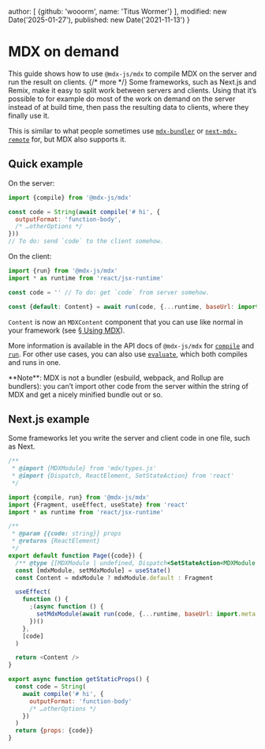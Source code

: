 
  author: [
    {github: 'wooorm', name: 'Titus Wormer'}
  ],
  modified: new Date('2025-01-27'),
  published: new Date('2021-11-13')
}

# MDX on demand

This guide shows how to use `@mdx-js/mdx` to compile MDX on the server and run
the result on clients. {/* more */}
Some frameworks, such as Next.js and Remix, make it easy to split work between
servers and clients.
Using that it’s possible to for example do most of the work on demand on the
server instead of at build time, then pass the resulting data to clients, where
they finally use it.

This is similar to what people sometimes use [`mdx-bundler`][mdx-bundler] or
[`next-mdx-remote`][next-mdx-remote] for, but MDX also supports it.

## Quick example

On the server:

```js twoslash path="server.js"
import {compile} from '@mdx-js/mdx'

const code = String(await compile('# hi', {
  outputFormat: 'function-body',
  /* …otherOptions */
}))
// To do: send `code` to the client somehow.
```

On the client:

```js twoslash path="client.js"
import {run} from '@mdx-js/mdx'
import * as runtime from 'react/jsx-runtime'

const code = '' // To do: get `code` from server somehow.

const {default: Content} = await run(code, {...runtime, baseUrl: import.meta.url})
```

`Content` is now an `MDXContent` component that you can use like normal in your
framework (see [§ Using MDX][use]).

More information is available in the API docs of `@mdx-js/mdx` for
[`compile`][compile] and [`run`][run].
For other use cases, you can also use [`evaluate`][eval], which both compiles
and runs in one.

<Note type="info">
  **Note**: MDX is not a bundler (esbuild, webpack, and Rollup are bundlers):
  you can’t import other code from the server within the string of MDX and get a
  nicely minified bundle out or so.
</Note>

## Next.js example

Some frameworks let you write the server and client code in one file, such as
Next.

```js twoslash path="pages/hello.js"
/**
 * @import {MDXModule} from 'mdx/types.js'
 * @import {Dispatch, ReactElement, SetStateAction} from 'react'
 */

import {compile, run} from '@mdx-js/mdx'
import {Fragment, useEffect, useState} from 'react'
import * as runtime from 'react/jsx-runtime'

/**
 * @param {{code: string}} props
 * @returns {ReactElement}
 */
export default function Page({code}) {
  /** @type {[MDXModule | undefined, Dispatch<SetStateAction<MDXModule | undefined>>]} */
  const [mdxModule, setMdxModule] = useState()
  const Content = mdxModule ? mdxModule.default : Fragment

  useEffect(
    function () {
      ;(async function () {
        setMdxModule(await run(code, {...runtime, baseUrl: import.meta.url}))
      })()
    },
    [code]
  )

  return <Content />
}

export async function getStaticProps() {
  const code = String(
    await compile('# hi', {
      outputFormat: 'function-body'
      /* …otherOptions */
    })
  )
  return {props: {code}}
}
```

[compile]: /packages/mdx/#compilefile-options

[eval]: /packages/mdx/#evaluatefile-options

[mdx-bundler]: https://github.com/kentcdodds/mdx-bundler

[next-mdx-remote]: https://github.com/hashicorp/next-mdx-remote

[run]: /packages/mdx/#runcode-options

[use]: /docs/using-mdx/
